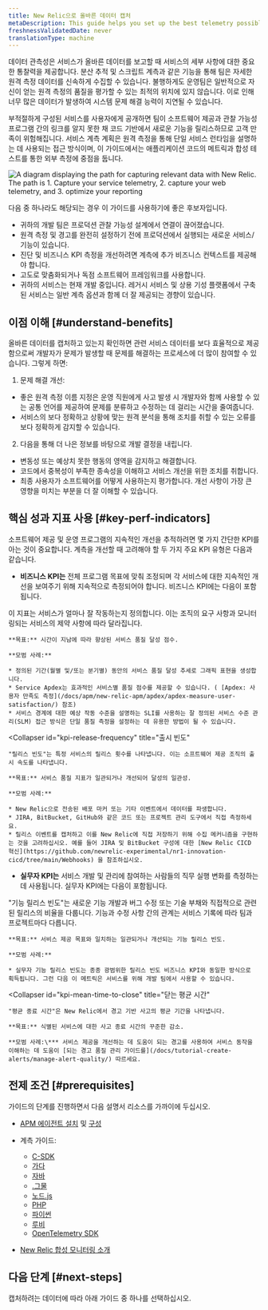 ```yaml
---
title: New Relic으로 올바른 데이터 캡처
metaDescription: This guide helps you set up the best telemetry possible to describe the runtime operation of your services.
freshnessValidatedDate: never
translationType: machine
---
```



데이터 관측성은 서비스가 올바른 데이터를 보고할 때 서비스의 세부 사항에 대한 중요한 통찰력을 제공합니다. 분산 추적 및 스크립트 계측과 같은 기능을 통해 팀은 자세한 원격 측정 데이터를 신속하게 수집할 수 있습니다. 불행하게도 운영팀은 일반적으로 자신이 얻는 원격 측정의 품질을 평가할 수 있는 최적의 위치에 있지 않습니다. 이로 인해 너무 많은 데이터가 발생하여 시스템 문제 해결 능력이 지연될 수 있습니다.

부적절하게 구성된 서비스를 사용자에게 공개하면 팀이 소프트웨어 제공과 관찰 가능성 프로그램 간의 링크를 알지 못한 채 코드 기반에서 새로운 기능을 릴리스하므로 고객 만족이 위험해집니다. 서비스 계측 계획은 원격 측정을 통해 단일 서비스 런타임을 설명하는 데 사용되는 접근 방식이며, 이 가이드에서는 애플리케이션 코드의 메트릭과 합성 테스트를 통한 외부 측정에 중점을 둡니다.

<img
  title="Capture the right data"
  alt="A diagram displaying the path for capturing relevant data with New Relic. The path is 1. Capture your service telemetry, 2. capture your web telemetry, and 3. optimize your reporting"
  src={captureDiagram}
/>

다음 중 하나라도 해당되는 경우 이 가이드를 사용하기에 좋은 후보자입니다.

* 귀하의 개발 팀은 프로덕션 관찰 가능성 설계에서 연결이 끊어졌습니다.
* 원격 측정 및 경고를 완전히 설정하기 전에 프로덕션에서 실행되는 새로운 서비스/기능이 있습니다.
* 진단 및 비즈니스 KPI 측정을 개선하려면 계측에 추가 비즈니스 컨텍스트를 제공해야 합니다.
* 고도로 맞춤화되거나 독점 소프트웨어 프레임워크를 사용합니다.
* 귀하의 서비스는 현재 개발 중입니다. 레거시 서비스 및 상용 기성 플랫폼에서 구축된 서비스는 일반 계측 옵션과 함께 더 잘 제공되는 경향이 있습니다.

## 이점 이해 [#understand-benefits]

올바른 데이터를 캡처하고 있는지 확인하면 관련 서비스 데이터를 보다 효율적으로 제공함으로써 개발자가 문제가 발생할 때 문제를 해결하는 프로세스에 더 많이 참여할 수 있습니다. 그렇게 하면:

1. 문제 해결 개선:

* 좋은 원격 측정 이름 지정은 운영 직원에게 사고 발생 시 개발자와 함께 사용할 수 있는 공통 언어를 제공하여 문제를 분류하고 수정하는 데 걸리는 시간을 줄여줍니다.
* 서비스의 보다 정확하고 상황에 맞는 원격 분석을 통해 조치를 취할 수 있는 오류를 보다 정확하게 감지할 수 있습니다.

2. 다음을 통해 더 나은 정보를 바탕으로 개발 결정을 내립니다.

* 변동성 또는 예상치 못한 행동의 영역을 감지하고 해결합니다.
* 코드에서 중복성이 부족한 종속성을 이해하고 서비스 개선을 위한 조치를 취합니다.
* 최종 사용자가 소프트웨어를 어떻게 사용하는지 평가합니다. 개선 사항이 가장 큰 영향을 미치는 부분을 더 잘 이해할 수 있습니다.

## 핵심 성과 지표 사용 [#key-perf-indicators]

소프트웨어 제공 및 운영 프로그램의 지속적인 개선을 추적하려면 몇 가지 간단한 KPI를 아는 것이 중요합니다. 계측을 개선할 때 고려해야 할 두 가지 주요 KPI 유형은 다음과 같습니다.

* **비즈니스 KPI는** 전체 프로그램 목표에 맞춰 조정되며 각 서비스에 대한 지속적인 개선을 보여주기 위해 지속적으로 측정되어야 합니다. 비즈니스 KPI에는 다음이 포함됩니다.

<CollapserGroup>
  <Collapser
    id="kpi-service-quality"
    title="서비스 품질"
  >
    이 지표는 서비스가 얼마나 잘 작동하는지 정의합니다. 이는 조직의 요구 사항과 모니터링되는 서비스의 제약 사항에 따라 달라집니다.

    **목표:** 시간이 지남에 따라 향상된 서비스 품질 달성 점수.

    **모범 사례:**

    * 정의된 기간(월별 및/또는 분기별) 동안의 서비스 품질 달성 추세로 그래픽 표현을 생성합니다.
    * Service Apdex는 효과적인 서비스별 품질 점수를 제공할 수 있습니다. ( [Apdex: 사용자 만족도 측정](/docs/apm/new-relic-apm/apdex/apdex-measure-user-satisfaction/) 참조)
    * 서비스 경계에 대한 예상 작동 수준을 설명하는 SLI를 사용하는 잘 정의된 서비스 수준 관리(SLM) 접근 방식은 단일 품질 측정을 설정하는 데 유용한 방법이 될 수 있습니다.
  </Collapser>

  <Collapser
    id="kpi-release-frequency"
    title="출시 빈도"
  >
    "릴리스 빈도"는 특정 서비스의 릴리스 횟수를 나타냅니다. 이는 소프트웨어 제공 조직의 출시 속도를 나타냅니다.

    **목표:** 서비스 품질 지표가 일관되거나 개선되어 달성의 일관성.

    **모범 사례:**

    * New Relic으로 전송된 배포 마커 또는 기타 이벤트에서 데이터를 파생합니다.
    * JIRA, BitBucket, GitHub와 같은 코드 또는 프로젝트 관리 도구에서 직접 측정하세요.
    * 릴리스 이벤트를 캡처하고 이를 New Relic에 직접 저장하기 위해 수집 메커니즘을 구현하는 것을 고려하십시오. 예를 들어 JIRA 및 BitBucket 구성에 대한 [New Relic CICD 혁신](https://github.com/newrelic-experimental/nr1-innovation-cicd/tree/main/Webhooks) 을 참조하십시오.
  </Collapser>
</CollapserGroup>

* **실무자 KPI는** 서비스 개발 및 관리에 참여하는 사람들의 직무 실행 변화를 측정하는 데 사용됩니다. 실무자 KPI에는 다음이 포함됩니다.

<CollapserGroup>
  <Collapser
    id="kpi-feature-release-frequency"
    title="기능 출시 빈도"
  >
    "기능 릴리스 빈도"는 새로운 기능 개발과 버그 수정 또는 기술 부채와 직접적으로 관련된 릴리스의 비율을 다룹니다. 기능과 수정 사항 간의 관계는 서비스 기록에 따라 팀과 프로젝트마다 다릅니다.

    **목표:** 서비스 제공 목표와 일치하는 일관되거나 개선되는 기능 릴리스 빈도.

    **모범 사례:**

    * 실무자 기능 릴리스 빈도는 종종 광범위한 릴리스 빈도 비즈니스 KPI와 동일한 방식으로 획득됩니다. 그런 다음 이 메트릭은 서비스를 위해 개발 팀에서 사용할 수 있습니다.
  </Collapser>

  <Collapser
    id="kpi-mean-time-to-close"
    title="닫는 평균 시간"
  >
    "평균 종료 시간"은 New Relic에서 경고 기반 사고의 평균 기간을 나타냅니다.

    **목표:** 식별된 서비스에 대한 사고 종료 시간의 꾸준한 감소.

    **모범 사례:\*** 서비스 제공을 개선하는 데 도움이 되는 경고를 사용하여 서비스 동작을 이해하는 데 도움이 [되는 경고 품질 관리 가이드를](/docs/tutorial-create-alerts/manage-alert-quality/) 따르세요.
  </Collapser>
</CollapserGroup>

## 전제 조건 [#prerequisites]

가이드의 단계를 진행하면서 다음 설명서 리소스를 가까이에 두십시오.

* [APM 에이전트 설치](/docs/new-relic-one/install-configure/install-new-relic/#apm-install) 및 [구성](/docs/new-relic-one/install-configure/configure-new-relic-agents)

* 계측 가이드:

  * [C-SDK](/docs/apm/agents/c-sdk/instrumentation/instrument-your-app-c-sdk)
  * [가다](/docs/apm/agents/go-agent/instrumentation)
  * [자바](/docs/apm/agents/java-agent/custom-instrumentation/java-custom-instrumentation)
  * [.그물](/docs/apm/agents/net-agent/custom-instrumentation/introduction-net-custom-instrumentation)
  * [노드.js](/docs/apm/agents/nodejs-agent/extend-your-instrumentation/nodejs-custom-instrumentation)
  * [PHP](/docs/apm/agents/php-agent/php-agent-api/)
  * [파이썬](/docs/apm/agents/python-agent/custom-instrumentation/python-custom-instrumentation/)
  * [루비](/docs/apm/agents/ruby-agent/api-guides/ruby-custom-instrumentation/)
  * [OpenTelemetry SDK](https://opensource.newrelic.com/projects/open-telemetry)

* [New Relic 합성 모니터링 소개](/docs/synthetics/)

## 다음 단계 [#next-steps]

캡처하려는 데이터에 따라 아래 가이드 중 하나를 선택하십시오.

<DocTiles>
  <DocTile
    title="Capture service telemetry"
    path="/docs/tutorial-reporting-data/capture-service-telemetry/"
  />

  <DocTile
    title="Capture web telemetry"
    path="/docs/tutorial-reporting-data/capture-web-telemetry/"
  />
</DocTiles>